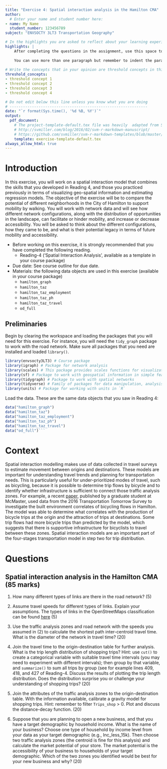 ```yaml
---
title: "Exercise 4: Spatial interaction analysis in the Hamilton CMA"
author:
  # Enter your name and student number here:
- name: My Name
  student_number: 123456789
subject: "ENVSOCTY 3LT3 Transportation Geography"

# In the highlights you are asked to reflect about your learning experience while working on this exercise. This section is worth 10 marks.
highlights: |
    After completing the questions in the assignment, use this space to briefly write your thoughts about your learning experience. What did you learn working on this assignment? How were you challenged? Or was it easy?
    
    You can use more than one paragraph but remember to indent the paragraphs. This summary does not need to be very long, try to write it in about 200 words.
    
# Write the concepts that in your opinion are threshold concepts in this exercise. A threshold concept is a key idea that once you grasp it, it changes your understanding of a topic, phenomenon, subject, method, etc. Write between three and five threshold concepts that apply to your learning experience working on this exercise. This section is worth 5 marks.
threshold_concepts: 
- threshold concept 1
- threshold concept 2 
- threshold concept 3
- threshold concept 4

# Do not edit below this line unless you know what you are doing
# --------------------------------------------------------------
date: "`r format(Sys.time(), '%d %B, %Y')`"
output:
  pdf_document:
    # The project-template-default.tex file was heavily  adapted from Steven V. Miller's template for academic manuscripts. See:
    # http://svmiller.com/blog/2016/02/svm-r-markdown-manuscript/
    # https://github.com/svmiller/svm-r-markdown-templates/blob/master/svm-latex-ms.tex
    template: exercise-template-default.tex
always_allow_html: true
---
```


# Introduction

In this exercise, you will work on a spatial interaction model that combines the skills that you developed in Reading 4, and those you practiced previously in terms of visualizing geo-spatial information and estimating regression models. The objective of the exercise will be to compare the potential of different neighborhoods in the City of Hamilton to support mobility by walking. You will work with network data and will see how different network configurations, along with the distribution of opportunities in the landscape, can facilitate or hinder mobility, and increase or decrease accessibility. You will be asked to think about the different configurations, how they came to be, and what is their potential legacy in terms of future mobility and accessibility.

* Before working on this exercise, it is strongly recommended that you have completed the following reading.
    + Reading-4 ('Spatial Interaction Analysis', available as a template in your course package)
* Due date:	See course outline for due date.
* Materials: the following data objects are used in this exercise (available in your course package)
    + `hamilton_graph`
    + `hamilton_taz`
    + `hamilton_taz_employment`
    + `hamilton_taz_ph`
    + `hamilton_taz_travel`
    + `od_full`
    
## Preliminaries

Begin by clearing the workspace and loading the packages that you will need for this exercise. For instance, you will need the `tidy_graph` package to work with the road network. Make sure all packages that you need are installed and loaded `library()`. 
```r
library(envsocty3LT3) # Course package
library(igraph) # Package for network analysis
library(scales) # This package provides scales functions for visualization 
library(sf) # Package to work with geospatial information in simple features format
library(tidygraph) # Package to work with spatial networks
library(tidyverse) # Family of packages for data manipulation, analysis, and visualization
library(units) # Package for working with units in `R`
```

Load the data. These are the same data objects that you saw in Reading 4:
```r
data("hamilton_graph")
data("hamilton_taz")
data("hamilton_taz_employment")
data("hamilton_taz_ph")
data("hamilton_taz_travel")
data("od_full")```
```

# Context

Spatial interaction modelling makes use of data collected in travel surveys to estimate movement between origins and destinations. These models are important for understanding travel trends and planning for transportation needs. This is particularly useful for under-prioritized modes of travel, such as bicycling, because it is possible to determine trip flows by bicycle and to identify whether infrastructure is sufficient to connect those traffic analysis zones. For example, a recent [paper](https://link.springer.com/article/10.1007/s11116-021-10197-1?wt_mc=Internal.Event.1.SEM.ArticleAuthorOnlineFirst&utm_source=ArticleAuthorOnlineFirst&utm_medium=email&utm_content=AA_en_06082018&ArticleAuthorOnlineFirst_20210611), published by a graduate student at McMaster, used data from the 2016 Transportation Tomorrow Survey to investigate the built environment correlates of bicycling flows in Hamilton. The model was able to determine what correlates with the production of bicycle trips at the origin and the attraction of trips at destinations. Some trip flows had more bicycle trips than predicted by the model, which suggests that there is supportive infrastructure for bicyclists to travel between these zones. Spatial interaction models are an important part of the four-stages transportation model in step two for trip distribution.

# Questions

## Spatial interaction analysis in the Hamilton CMA (85 marks)

1. How many different types of links are there in the road network? (5)

2. Assume travel speeds for different types of links. Explain your assumptions. The types of links in the OpenStreetMaps classification can be found [here](https://wiki.openstreetmap.org/wiki/Key:highway) (5)

3. Use the traffic analysis zones and road network with the speeds you assumed in (2) to calculate the shortest path inter-centroid travel time. What is the diameter of the network in travel time? (20) 

4. Join the travel time to the origin-destination table for further analysis. What is the trip length distribution of shopping trips? Hint: use `cut()` to create a categorical variable with suitable travel time intervals (you may need to experiment with different intervals); then group by that variable, and `summarize()` to sum all trips by group (see for example lines 409, 418, and 427 of Reading-4. Discuss the results of plotting the trip length distribution. Does the distribution surprise you or challenge your understanding of shopping trips? (20)

6. Join the attributes of the traffic analysis zones to the origin-destination table. With the information available, calibrate a gravity model for shopping trips. Hint: remember to filter `Trips_shop` > 0. Plot and discuss the distance-decay function. (20)

7. Suppose that you are planning to open a new business, and that you have a target demographic by household income. What is the name of your business? Choose one type of household by income level from your data as your target demographic (e.g., Inc_less_15k). Then choose two traffic analysis zones (the centroid is fine for this analysis) and calculate the market potential of your store. The market potential is the accessibility of your business to households of your target demographic. Which of the two zones you identified would be best for your new business and why? (20)
